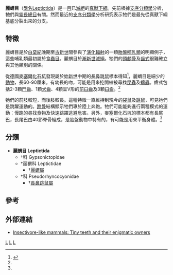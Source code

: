 {{Automatic taxobox
| taxon = Leptictida
| authority = McKenna, 1975
| fossil_range = {{fossilrange|70|33}}晚[[白堊紀|白堊紀]]至早[[漸新世|漸新世]]
| image = Leptictidium auderiense skeleton.JPG
| image_caption = [[長鼻跳鼠|長鼻跳鼠]]
}}

'''麗蝟目'''（[[學名|學名]]Leptictida）是一[[目|目]]已[[滅絕|滅絕]]的[[真獸下綱|真獸下綱]]。先前根據[[支序分類學|支序分類學]]分析，牠們與[[靈長總目|靈長總目]]有關。然而最近的[[支序分類學|支序分類學]]分析研究表示牠們是最先從真獸下綱基底分裂出來的分支。

==特徵==
麗蝟目是於[[白堊紀|白堊紀]]晚期至[[古新世|古新世]]間參與了[[演化輻射|演化輻射]]的一類[[胎盤|胎盤]][[哺乳類|哺乳類]]的明顯例子，這些哺乳類最初屬於[[食蟲目|食蟲目]]。麗蝟目於[[漸新世|漸新世]][[滅絕|滅絕]]。牠們的[[頭顱骨|頭顱骨]]及[[齒式|齒式]]很難確立與其他類別的關係。

從[[德國|德國]][[麥塞爾化石坑|麥塞爾化石坑]]發現屬於[[始新世|始新世]]中期的[[長鼻跳鼠|長鼻跳鼠]]標本得知<ref name="Augusti-5">{{cite book en|title=Mammoths, Sabertooths, and Hominids: 65 Millions Years of Mammalian Evolution in Europe|author=Jordi Agustí and Mauricio Antón|publisher=Columbia University Press|location=New York|year=2002|id=ISBN 0-231-11640-3|pages=5}}</ref>，麗蝟目是細少的[[動物|動物]]，長60-90厘米。有幼長的吻，可能是用來挖開植被尋找[[昆蟲|昆蟲]]及[[蠕蟲|蠕蟲]]。齒式包括2-3顆[[門齒|門齒]]、1顆[[犬齒|犬齒]]、4顆呈V形的[[前臼齒|前臼齒]]及3顆[[臼齒|臼齒]]。<ref name="Augusti-5" />

牠們的前肢較短，而後肢較長。這種特徵一直維持到現今的[[袋鼠|袋鼠]]及[[跳鼠|跳鼠]]，可見牠們是跳躍運動的。[[跗骨|跗骨]]結構顯示牠們專於陸上奔跑。牠們可能能夠進行兩種模式的運動：慢跑的尋找食物及快速跳躍逃避危害。另外，麥塞爾化石坑的標本都有長尾巴，長尾巴由40節脊骨組成，是胎盤動物中特有的，有可能是用來平衡身體。<ref name="Augusti-5" />

==分類==
* '''麗蝟目 Leptictida'''
**†科 Gypsonictopidae
**†丽猬科 Leptictidae
***†[[麗蝟屬|麗蝟屬]]
**†科 Pseudorhyncocyonidae
***†[[長鼻跳鼠屬|長鼻跳鼠屬]]

==參考==
{{reflist}}

==外部連結==
* [http://www.paleocene-mammals.de/insectivores.htm Insectivore-like mammals: Tiny teeth and their enigmatic owners]{{Wayback|url=http://www.paleocene-mammals.de/insectivores.htm |date=20100412053206 }}
{{真獸下綱|E.}}
{{Taxonbar}}
[[Category:真獸下綱|L]]
[[Category:麗蝟目|L]]
[[Category:1975年描述的分类群|L]]